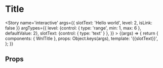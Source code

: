 
<Meta title='atoms/Title' component={WnlTitle} />

# Title

<Story name='interactive'
    args={{
        slotText: 'Hello world',
        level: 2,
        isLink: false
    }}
    argTypes={{
        level: {control: { type: 'range', min: 1, max: 6 }, defaultValue: 2},
        slotText: {control: { type: 'text' } },
    }}
    >
    {(args) => {
        return {
            components: { WnlTitle },
            props: Object.keys(args),
            template: '<wnl-title :level="level" :is-link="isLink">{{slotText}}</wnl-title>',
        };
    }}
</Story>

## Props

<Props of={WnlTitle} />
